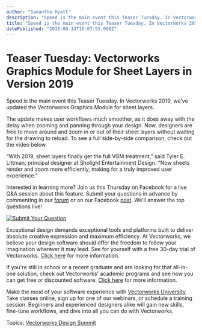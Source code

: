 ```yaml
---
author: "Samantha Hyatt"
description: "Speed is the main event this Teaser Tuesday. In Vectorworks 2019, we’ve updated the Vectorworks Graphics Module for sheet layers. "
title: "Speed is the main event this Teaser Tuesday. In Vectorworks 2019, we’ve updated the Vectorworks Graphics Module for sheet layers. " 
datePublished: "2018-08-14T16:07:55.000Z"
---
```

# Teaser Tuesday: Vectorworks Graphics Module for Sheet Layers in Version 2019

Speed is the main event this Teaser Tuesday. In Vectorworks 2019, we’ve updated the Vectorworks Graphics Module for sheet layers.

The update makes user workflows much smoother, as it does away with the delay when zooming and panning through your design. Now, designers are free to move around and zoom in or out of their sheet layers without waiting for the drawing to reload. To see a full side-by-side comparison, check out the video below.

“With 2019, sheet layers finally get the full VGM treatment,” said Tyler E. Littman, principal designer at Sholight Entertainment Design. “Now sheets render and zoom more efficiently, making for a truly improved user experience.” 

Interested in learning more? Join us this Thursday on Facebook for a live Q&A session about this feature. Submit your questions in advance by commenting in our [forum](https://forum.vectorworks.net/index.php?/topic/57781-teaser-tuesday-vectorworks-graphic-module-for-sheet-layers/&utm%5Fsource=cta&utm%5Fmedium=planetvectorworks&utm%5Fcontent=teasertuesday081418&utm%5Fcampaign=blog) or on our Facebook [post](https://business.facebook.com/Vectorworks/videos/223322501677772/). We’ll answer the top questions live!

[![Submit Your Question](https://no-cache.hubspot.com/cta/default/3018241/8e66667c-be6a-4e3a-9e29-991b4803a59f.png)](https://cta-redirect.hubspot.com/cta/redirect/3018241/8e66667c-be6a-4e3a-9e29-991b4803a59f) 

Exceptional design demands exceptional tools and platforms built to deliver absolute creative expression and maximum efficiency. At Vectorworks, we believe your design software should offer the freedom to follow your imagination wherever it may lead. See for yourself with a free 30-day trial of Vectorworks. [Click here](https://www.vectorworks.net/trial/form) for more information.

If you're still in school or a recent graduate and are looking for that all-in-one solution, check out Vectorworks' academic programs and see how you can get free or discounted software. [Click here](https://www.vectorworks.net/en-US/education) for more information.

Make the most of your software experience with [Vectorworks University](https://university.vectorworks.net/). Take classes online, sign up for one of our webinars, or schedule a training session. Beginners and experienced designers alike will gain new skills, fine-tune workflows, and dive into all you can do with Vectorworks. 

 Topics: [Vectorworks Design Summit](https://blog.vectorworks.net/topic/vectorworks-design-summit) 

 